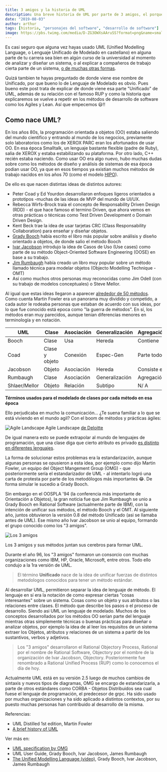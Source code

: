 ```yaml
---
title: 3 amigos y la historia de UML
description: Una breve historia de UML por parte de 3 amigos, el porqué del termino Unificado y como esta historia se repite con los metodos agiles, lean y los lenguajes de programación.
date: "2019-08-03"
author: arthur
tags: [historia, "personajes del software", "desarrollo de software"]
image: https://pbs.twimg.com/media/D-ZG3OWXsAAruSS?format=png&name=small
---
```


Es casi seguro que alguna vez hayas usado UML (Unified Modelling Language, o Lenguaje Unificado de Modelado en castellano) en alguna parte de tu carrera sea bien en algún curso de la universidad al momento de analizar y diseñar un sistema, o al explicar a compañeros de trabajo cierta parte de un sistema, [o de muchas otras formas](/posts/uml-y-sus-modos-de-uso).

Quizá tambien te hayas preguntado de donde viene ese nombre de Unificado, por que bueno lo de Lenguaje de Modelado es obvio. Pues bueno este post trata de explicar de donde viene esa parte "Unificado" de UML, además de su relación con el famoso RUP y como la historia que explicaremos se vuelve a repetir en los métodos de desarrollo de software como los Agiles y Lean. Así que empecemos 😃!!

## Como nace UML?

En los años 80s, la programación orientada a objetos (OO) estaba saliendo del mundo cientifico y entrando al mundo de los negocios, previamente solo laboratorios como los de XEROX PARC eran los afortunados de usar OO. En esa época Smalltalk, un lenguaje bastante flexible (padre de Ruby), salia de XEROX y estaba estabilizando su plataforma. Por otro lado, C++ recién estaba naciendo. Como usar OO era algo nuevo, hubo muchas dudas sobre como los métodos de diseño y análisis de sistemas de esa época podian usar OO, ya que en esos tiempos ya existian muchos métodos de trabajo nacidos en los años 70 (como el modelo [HIPO][1]).

De ello es que nacen distintas ideas de distintos autores:

- Peter Coad y Ed Yourdon desarrollaron enfoques ligeros orientados a prototipos -muchas de las ideas de MVP del mundo de UI/UX.
- Rebecca Wirfs-Brock traía el concepto de Responsability Driven Design (RDD) - el que hace famoso el termino Driven, que ahora vemos en otras prácticas o técnicas como Test Driven Development o Domain Driven Design.
- Kent Beck trae la idea de usar tarjetas CRC (Class Responsability Collaboration) para enseñar y diseñar objetos.
- [Grady Booch][3] había escrito el libro más popular sobre análisis y diseño orientado a objetos, de donde salio el método Booch
- [Ivar Jacobson][4] introdujo la idea de Casos de Uso (Use cases) como parte de su método Object-Oriented Software Engineering (OOSE) en base a su trabajo.
- [Jim Rumbaugh][5] había creado un libro muy popular sobre un método llamado técnica para modelar objetos (Objecto Modelling Technique - OMT)
- Así como muchos otros personas muy reconocidas como Jim Odell (con su trabajo de modelos conceptuales) o Steve Mellor.

Al igual que estas ideas llegaron a aparecer [alrededor de 50 métodos][6]. Como cuenta Martin Fowler era un panorama muy dividido y competido, a cada autor le rodeaba personas que estaban de acuerdo con sus ideas, por lo que fue conocido está epoca como "la guerra de métodos". En sí, los métodos eran muy parecidos, aunque tenian diferencias menores en terminología y en notación.

| UML           | Clase          | Asociación | Generalización | Agregación  |
| ------------- | -------------- | ---------- | -------------- | ----------- |
| Booch         | Clase          | Usa        | Hereda         | Contiene    |
| Coad          | Clase y objeto | Conexión   | Espec-Gen      | Parte todo  |
| Jacobson      | Objeto         | Asociación | Hereda         | Consiste en |
| Rumbaugh      | Clase          | Asociación | Generalización | Agregación  |
| Shlaer/Mellor | Objeto         | Relación   | Subtipo        | N/ A        |

**Términos usados para el modelado de clases por cada método en esa época**

Ello perjudicaba en mucho la comunicación... ¿Te suena familiar a lo que se está viviendo en el mundo agil? Con el boom de métodos y prácticas ágiles:

![Agile Landscape](https://i.imgur.com/fR6Ynq9.gif)
Agile Landscape [de Deloitte](http://blog.deloitte.com.au/navigating-the-agile-landscape/)

De igual manera esto se puede extrapolar al mundo de lenguajes de programación, que una clase diga que cierto atributo es privado [es distinto en diferentes lenguajes](https://martinfowler.com/bliki/AccessModifier.html).

La forma de solucionar estos problemas era la estandarización, aunque algunas personas se opusieron a esta idea, por ejemplo como dijo Martin Fowler, un equipo del Object Mangement Group (OMG) - que posteriormente sería el estandarizador de UML - al intentarlo logró una carta de protesta por parte de los metodólogos más importantes 😂. De forma simular le sucedio a Grady Booch.

Sin embargo en el OOSPLA '94 (la conferencia más importante de Orientación a Objetos), la gran noticia fue que Jim Rumbaugh se unio a Grady Booch en Rational Software (actualmente parte de IBM), con la intención de unificar sus métodos, el método Booch y el OMT. Al siguiente año, juntos obtuvieron la versión 0.8 del método Unificado (asi se llamaba antes de UML). Ese mismo año Ivar Jacobson se unio al equipo, formando el grupo conocido como los "3 amigos".

![Los 3 amigos](https://pbs.twimg.com/media/D-ZG3OWXsAAruSS?format=png&name=small)

Los 3 amigos y sus métodos juntan sus cerebros para formar UML.

Durante el año 96, los "3 amigos" formaron un consorcio con muchas organizaciones como IBM, HP, Oracle, Microsoft, entre otros. Todo ello condujo a la 1ra versión de UML.

> El término **Unificado** nace de la idea de unificar fuerzas de distintos metodologos conocidos para tener un método estándar.

Al desarrollar UML, permitieron separar la idea de lenguaje de método. El lenguaje en sí era la notación de como expresar ciertas "cosas interesantes" sobre un sistema. Cosas como un objeto y sus atributos o las relaciones entre clases. El método que describe los pasos o el proceso de desarrollo. Siendo asi UML un lenguaje de modelado. Muchos de los conceptos desarrollados por los métodos OO serían parte del lenguaje mientras otras simplemente técnicas o buenas prácticas para diseñar o analizar objetos, por ejemplo la idea de al leer los requisitos de un sistema extraer los Objetos, atributos y relaciones de un sistema a partir de los sustantivos, verbos y adjetivos.

> Los "3 amigos" desarrollaron el Rational Objectory Process, Rational por el nombre de Rational Software, Objectory por el nombre de la organización de Ivar Jacobson, Objectory. Posteriormente fue renombrado a Rational Unified Process (RUP) como lo conocemos el día de hoy.

Actualmente UML está en su versión 2.5 luego de muchos cambios de sintaxis y nuevos tipos de diagramas, OMG se encargo de estandarizarla, a parte de otros estándares como CORBA - Objetos Distribuidos sea cual fuese el lenguaje de programación, el predecesor de grpc. Ha sido usado por muchas organizaciones y ha sido aplicado a distintos contextos, por su puesto muchas personas han contribuido al desarrollo de la misma.

Referencias:

- UML Distilled 1st edition, Martin Fowler
- [A brief history of UML][6]

Ver más en:

- [UML specification by OMG](https://www.omg.org/spec/UML/About-UML/)
- UML User Guide, Grady Booch, Ivar Jacobson, James Rumbaugh
- [The Unified Modelling Language (video)](https://www.youtube.com/watch?v=F5UJkENKc50&t=4277s), Grady Booch, Ivar Jacobson, James Rumbaugh

[1]: https://en.wikipedia.org/wiki/HIPO_model
[2]: https://sourcemaking.com/uml/basic-principles-and-background/history-of-uml-methods-and-notations
[3]: https://en.wikipedia.org/wiki/Grady_Booch
[4]: https://en.wikipedia.org/wiki/Ivar_Jacobson
[5]: https://en.wikipedia.org/wiki/James_Rumbaugh
[6]: http://umlguide2.uw.hu/fm01lev1sec5.html
